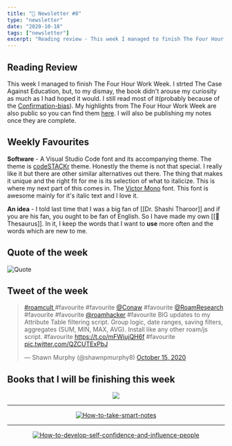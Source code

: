 ```yaml
---
title: "📧 Newsletter #8"
type: "newsletter"
date: "2020-10-18"
tags: ["newsletter"]
excerpt: "Reading review - This week I managed to finish The Four Hour Work Week. I strted The Case Against Education, but, to my dismay, the book didn't arouse my curiosity as..."
---
```


## Reading Review

This week I managed to finish The Four Hour Work Week. I strted The Case Against Education, but, to my dismay, the book didn't arouse my curiosity as much as I had hoped it would. I still read most of it(probably because of the [Confirmation-bias](https://en.wikipedia.org/wiki/Confirmation_bias)). My highlights from The Four Hour Work Week are also public so you can find them [here](/pages/content/books/the-four-hour-work-week). I will also be publishing my notes once they are complete.

## Weekly Favourites

**Software** - A Visual Studio Code font and its accompanying theme. The theme is [codeSTACKr](https://marketplace.visualstudio.com/items?itemName=codestackr.codestackr-theme) theme. Honestly the theme is not that special. I really like it but there are other similar alternatives out there. The thing that makes it unique and the right fit for me is its selection of what to italicize. This is where my next part of this comes in. The [Victor Mono](https://rubjo.github.io/victor-mono/) font. This font is awesome mainly for it's italic text and I love it.

**An idea** - I told last time that I was a big fan of [[Dr. Shashi Tharoor]] and if you are his fan, you ought to be fan of English. So I have made my own [[💬 Thesaurus]]. In it, I keep the words that I want to **use** more often and the words which are new to me.

## Quote of the week

![Quote](../images/Quote-4.png)

## Tweet of the week

<blockquote class="twitter-tweet" data-dnt="true">
  <p lang="en" dir="ltr">
    <a href="https://twitter.com/hashtag/roamcult?src=hash&amp;ref_src=twsrc%5Etfw">
      #roamcult
    </a>
    #favourite #favourite
    <a href="https://twitter.com/Conaw?ref_src=twsrc%5Etfw">@Conaw</a>
    #favourite
    <a href="https://twitter.com/RoamResearch?ref_src=twsrc%5Etfw">
      @RoamResearch
    </a>
    #favourite #favourite
    <a href="https://twitter.com/roamhacker?ref_src=twsrc%5Etfw">@roamhacker</a>
    #favourite BIG updates to my Attribute Table filtering script. Group logic, date
    ranges, saving filters, aggregates (SUM, MIN, MAX, AVG). Install like any other
    roam/js script. #favourite
    <a href="https://t.co/mFWiujQH6f">https://t.co/mFWiujQH6f</a> #favourite
    <a href="https://t.co/QZCUTExPbJ">pic.twitter.com/QZCUTExPbJ</a>
  </p>
  &mdash; Shawn Murphy (@shawnpmurphy8) <a href="https://twitter.com/shawnpmurphy8/status/1316770461624090625?ref_src=twsrc%5Etfw">October 15, 2020</a>
</blockquote>

## Books that I will be finishing this week

<center>


<a href="https://www.amazon.in/Six-Crows-Leigh-Bardugo/dp/1780622287/ref=sr_1_1?dchild=1&keywords=Six+of+crows&qid=1603024967&sr=8-1">


<img src="../images/six-of-crows.jpg" />

</a>


<hr />

<a href="https://www.amazon.in/How-Take-Smart-Notes-Nonfiction-ebook/dp/B06WVYW33Y/ref=sr_1_1?crid=3FEQ7NAS0YUTG&dchild=1&keywords=how+to+take+smart+notes&qid=1603024950&sprefix=how+to+take%2Caps%2C308&sr=8-1">


![How-to-take-smart-notes](../images/how-to-take-smart-notes.jpg)

</a>


<hr />
<a href="https://www.amazon.in/Develop-Self-Confidence-Influence-People-Speaking/dp/817599472X/ref=sr_1_1_sspa?crid=25M8GIRXJBCGI&dchild=1&keywords=public+speaking+for+success+dale+carnegie&qid=1603024869&sprefix=public+%2Caps%2C309&sr=8-1-spons&psc=1&spLa=ZW5jcnlwdGVkUXVhbGlmaWVyPUFGNE4zUFNFRVpKMkImZW5jcnlwdGVkSWQ9QTA4MTQ5MjUzRDg3TkRTRkNBM0pZJmVuY3J5cHRlZEFkSWQ9QTA3NTAxMzhCRlMzM04yNlhYQjkmd2lkZ2V0TmFtZT1zcF9hdGYmYWN0aW9uPWNsaWNrUmVkaXJlY3QmZG9Ob3RMb2dDbGljaz10cnVl">


![How-to-develop-self-confidence-and-influence-people](../images/develop-self-confidence-and-improve-public-speaking.png)

</a>


</center>


